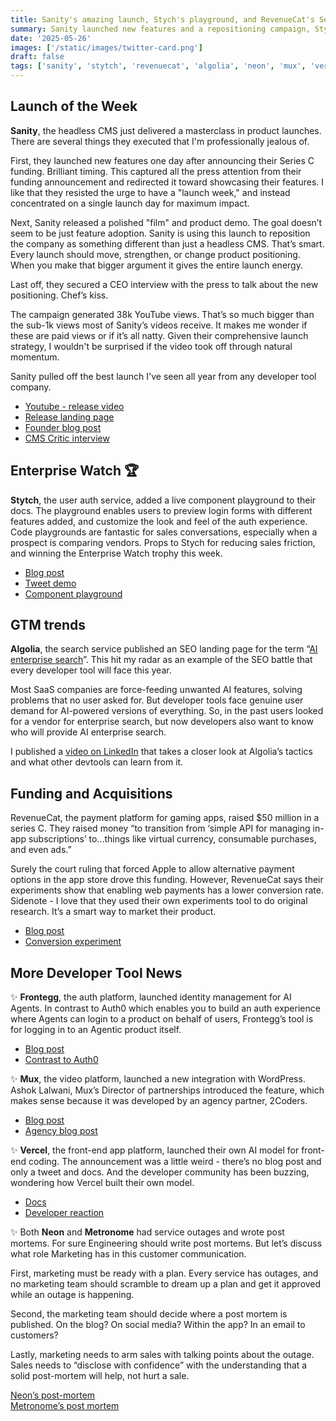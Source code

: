 ```yaml
---
title: Sanity's amazing launch, Stych's playground, and RevenueCat's Series C
summary: Sanity launched new features and a repositioning campaign, Stych introduced a live component playground, and RevenueCat raised $50M to expand its payment platform.
date: '2025-05-26'
images: ['/static/images/twitter-card.png']
draft: false
tags: ['sanity', 'stytch', 'revenuecat', 'algolia', 'neon', 'mux', 'vercel', 'frontegg']
---
```


## Launch of the Week

**Sanity**, the headless CMS just delivered a masterclass in product launches. There are several things they executed that I'm professionally jealous of.

First, they launched new features one day after announcing their Series C funding. Brilliant timing. This captured all the press attention from their funding announcement and redirected it toward showcasing their features. I like that they resisted the urge to have a "launch week," and instead concentrated on a single launch day for maximum impact.

Next, Sanity released a polished "film" and product demo. The goal doesn’t seem to be just feature adoption. Sanity is using this launch to reposition the company as something different than just a headless CMS. That’s smart. Every launch should move, strengthen, or change product positioning. When you make that bigger argument it gives the entire launch energy.

Last off, they secured a CEO interview with the press to talk about the new positioning. Chef’s kiss.

The campaign generated 38k YouTube views. That’s so much bigger than the sub-1k views most of Sanity’s videos receive. It makes me wonder if these are paid views or if it’s all natty. Given their comprehensive launch strategy, I wouldn't be surprised if the video took off through natural momentum.

Sanity pulled off the best launch I've seen all year from any developer tool company.

- [Youtube \- release video](https://www.youtube.com/watch?v=IsXmK5TpSiI%20)
- [Release landing page](https://www.sanity.io/spring-release-2025%20)
- [Founder blog post](https://www.sanity.io/blog/why-the-age-of-cms-is-over)
- [CMS Critic interview](https://cmscritic.com/sanity-says-cmses-are-broken-is-its-content-operating-system-the-next-evolutionary-step)

## Enterprise Watch 🏆

**Stytch**, the user auth service, added a live component playground to their docs. The playground enables users to preview login forms with different features added, and customize the look and feel of the auth experience. Code playgrounds are fantastic for sales conversations, especially when a prospect is comparing vendors. Props to Stych for reducing sales friction, and winning the Enterprise Watch trophy this week.

- [Blog post](https://stytch.com/blog/stytch-component-playground/%20)
- [Tweet demo](https://x.com/stytchauth/status/1925943221906997412)
- [Component playground](https://stytch.com/docs/b2b/sdks/component-playground)

## GTM trends

**Algolia**, the search service published an SEO landing page for the term “[AI enterprise search](https://www.algolia.com/blog/product/what-is-enterprise-search-and-how-does-it-benefit-your-organizations-employees-and-consumers)”. This hit my radar as an example of the SEO battle that every developer tool will face this year.

Most SaaS companies are force-feeding unwanted AI features, solving problems that no user asked for. But developer tools face genuine user demand for AI-powered versions of everything. So, in the past users looked for a vendor for enterprise search, but now developers also want to know who will provide AI enterprise search.

I published a [video on LinkedIn](https://www.linkedin.com/feed/update/urn:li:activity:7332791953136230401/) that takes a closer look at Algolia’s tactics and what other devtools can learn from it.

## Funding and Acquisitions

RevenueCat, the payment platform for gaming apps, raised $50 million in a series C. They raised money “to transition from ‘simple API for managing in-app subscriptions’ to...things like virtual currency, consumable purchases, and even ads.”

Surely the court ruling that forced Apple to allow alternative payment options in the app store drove this funding. However, RevenueCat says their experiments show that enabling web payments has a lower conversion rate. Sidenote \- I love that they used their own experiments tool to do original research. It’s a smart way to market their product.

- [Blog post](https://www.revenuecat.com/blog/company/revenuecat-part-2-series-c/%20)
- [Conversion experiment](%20https://www.revenuecat.com/blog/growth/iap-vs-web-purchases-conversion-test/%20)

## More Developer Tool News

✨ **Frontegg**, the auth platform, launched identity management for AI Agents. In contrast to Auth0 which enables you to build an auth experience where Agents can login to a product on behalf of users, Frontegg’s tool is for logging in to an Agentic product itself.

- [Blog post](https://frontegg.com/blog/introducing-frontegg-ai-identity-management-for-ai-agent-builders)
- [Contrast to Auth0](https://auth0.com/ai)

✨ **Mux**, the video platform, launched a new integration with WordPress. Ashok Lalwani, Mux’s Director of partnerships introduced the feature, which makes sense because it was developed by an agency partner, 2Coders.

- [Blog post](https://www.mux.com/blog/mux-for-wordpress-now-with-more-video-features)
- [Agency blog post](https://www.2coders.com/bring-better-video-to-wordpress-the-updated-mux-video-uploader-by-2coders/)

✨ **Vercel**, the front-end app platform, launched their own AI model for front-end coding. The announcement was a little weird \- there’s no blog post and only a tweet and docs. And the developer community has been buzzing, wondering how Vercel built their own model.

- [Docs](https://vercel.com/docs/v0/api%20)
- [Developer reaction](https://youtu.be/VEByHg_aFPI?si=GtZSQeHtkn-9OVms)

✨ Both **Neon** and **Metronome** had service outages and wrote post mortems. For sure Engineering should write post mortems. But let’s discuss what role Marketing has in this customer communication.

First, marketing must be ready with a plan. Every service has outages, and no marketing team should scramble to dream up a plan and get it approved while an outage is happening.

Second, the marketing team should decide where a post mortem is published. On the blog? On social media? Within the app? In an email to customers?

Lastly, marketing needs to arm sales with talking points about the outage. Sales needs to “disclose with confidence” with the understanding that a solid post-mortem will help, not hurt a sale.

[Neon’s post-mortem](https://neon.tech/blog/postmortem-delayed-start-compute-operations%20)  
[Metronome’s post mortem](https://metronome.com/blog/root-cause-analysis-postgresql-multixact-member-exhaustion-incidents-may-2025%20)
